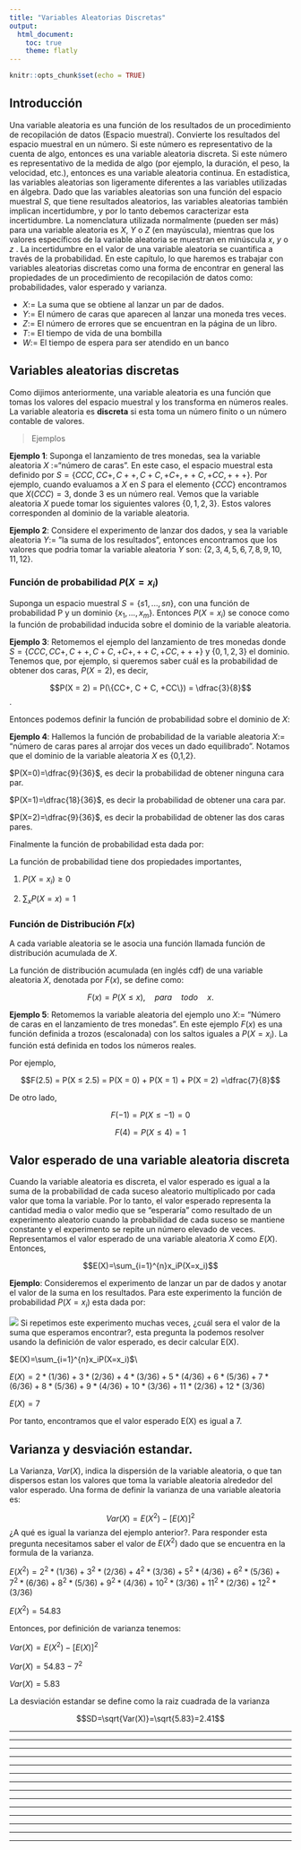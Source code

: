 ```yaml
---
title: "Variables Aleatorias Discretas"
output:
  html_document:
    toc: true
    theme: flatly
---
```


```r
knitr::opts_chunk$set(echo = TRUE)
```

## Introducción

Una variable aleatoria es una función de los resultados de un procedimiento de recopilación de datos (Espacio muestral). Convierte los resultados del espacio muestral en un número. Si este número es representativo de la cuenta de algo, entonces es una variable aleatoria discreta. Si este número es representativo de la medida de algo (por ejemplo, la duración, el peso, la velocidad, etc.), entonces es una variable aleatoria continua. En estadística, las variables aleatorias son ligeramente diferentes a las variables utilizadas en álgebra. Dado que las variables aleatorias son una función del espacio muestral $S$, que tiene resultados aleatorios, las variables aleatorias también implican incertidumbre, y por lo tanto debemos caracterizar esta incertidumbre. La nomenclatura utilizada normalmente (pueden ser más) para una variable aleatoria es $X$, $Y$ o $Z$ (en mayúscula), mientras que los valores específicos de la variable aleatoria se muestran en minúscula $x$, $y$ o $z$ . La incertidumbre en el valor de una variable aleatoria se cuantifica a través de la probabilidad. En este capítulo, lo que haremos es trabajar con variables aleatorias discretas como una forma de encontrar en general las propiedades de un procedimiento de recopilación de datos como: probabilidades, valor esperado y varianza.

* $X:=$ La suma que se obtiene al lanzar un par de dados.
* $Y:=$ El número de caras que aparecen al lanzar una moneda tres veces.
* $Z:=$ El número de errores que se encuentran en la página de un libro.
* $T:=$ El tiempo de vida de una bombilla
* $W:=$ El tiempo de espera para ser atendido en un banco

## Variables aleatorias discretas

Como dijimos anteriormente, una variable aleatoria es una función que tomas los valores del espacio muestral y los transforma en números reales. La  variable aleatoria es **discreta** si esta toma un número finito o un número contable de valores.

> Ejemplos

**Ejemplo 1**: Suponga  el lanzamiento de tres monedas, sea la variable aleatoria $X$ :=“número de caras”. En este caso, el espacio muestral esta definido por  $S = \{CCC, CC+, C++, C+C, +C+, ++C, +CC, +++\}$.  Por ejemplo, cuando evaluamos a $X$ en $S$ para el elemento $\{CCC\}$ encontramos que $X({CCC}) = 3$, donde $3$ es un número real. Vemos que la variable aleatoria $X$ puede tomar los siguientes  valores $\{0, 1, 2, 3\}$. Estos valores corresponden al dominio de la variable aleatoria.


**Ejemplo 2**: Considere el experimento de lanzar dos dados, y sea la variable aleatoria $Y:=$ ”la suma de los resultados”, entonces encontramos que los valores que podria tomar la variable aleatoria $Y$ son: $\{2,3,4,5,6,7,8,9,10,11,12\}$.

### Función de probabilidad $P(X=x_i)$

Suponga un espacio muestral $S = \{s1, . . . , sn\}$, con una función de probabilidad P y un dominio  $\{x_1, . . . , x_m\}$. Entonces $P(X = x_i)$ se conoce como la función de probabilidad inducida sobre el dominio de la variable aleatoria.

**Ejemplo 3**: Retomemos el ejemplo del lanzamiento de tres monedas donde $S =\{CCC, CC+, C + +, C + C, +C+, + + C, +CC, + + +\}$ y $\{0, 1, 2, 3\}$ el dominio. Tenemos que, por ejemplo, si queremos saber cuál es la probabilidad de obtener dos caras, $P(X = 2)$, es decir,

$$P(X = 2) = P(\{CC+, C + C, +CC\}) = \dfrac{3}{8}$$.

Entonces podemos definir la función de probabilidad sobre el dominio de $X$:

\begin{equation}
P(X=x) = \left\lbrace
\begin{array}{ll}
\dfrac{1}{8} \quad si \quad x = 0\\
\dfrac{3}{8} \quad si \quad x = 1\\
\dfrac{3}{8} \quad si \quad x = 2\\
\dfrac{1}{8} \quad si \quad x = 3
\end{array}
\right.
\end{equation}

**Ejemplo 4**:  Hallemos la función de probabilidad  de la variable aleatoria $X :=$ “número de caras pares al arrojar dos veces un dado equilibrado”. Notamos que el dominio de la variable aleatoria $X$  es {0,1,2}. 

$P(X=0)=\dfrac{9}{36}$, es decir la probabilidad de obtener ninguna cara par.

$P(X=1)=\dfrac{18}{36}$, es decir la probabilidad de obtener una cara par.

$P(X=2)=\dfrac{9}{36}$, es decir la probabilidad de obtener las dos caras pares.

Finalmente la función de probabilidad esta dada por:

\begin{equation}
P(X=x) = \left\lbrace
\begin{array}{ll}
\dfrac{9}{36} \quad si \quad x = 0\\
\dfrac{18}{36} \quad si \quad x = 1\\
\dfrac{9}{36} \quad si \quad x = 2
\end{array}
\right.
\end{equation}

La función de probabilidad tiene dos propiedades importantes,

1.  $P(X=x_i) \geq 0$

2.  $\sum_{x}P(X=x)=1$  



### Función de Distribución $F(x)$

A cada variable aleatoria se le asocia una función llamada función de distribución acumulada de $X$.

La función de distribución acumulada (en inglés cdf) de una variable aleatoria $X$, denotada por $F(x)$, se define como:

$$F(x) = P(X \leq x), \quad para \quad todo \quad x.$$

**Ejemplo 5**: Retomemos la variable aleatoria del ejemplo uno $X:=$ “Número de caras en el lanzamiento de tres monedas”. En este ejemplo $F(x)$ es una función definida a trozos (escalonada) con los saltos iguales a $P(X = x_i)$. La función está definida en todos los números reales.


\begin{equation}
P(X \leq x) = \left\lbrace
\begin{array}{ll}
0 \quad si  \quad -\infty < x < 0\\
\dfrac{1}{8} \quad si \quad 0 \leq x < 1 \\
\dfrac{4}{8} \quad si \quad 1 \leq x < 2 \\
\dfrac{7}{8} \quad si \quad 2 \leq x < 3 \\
1 \quad si \quad   3 \leq x < \infty  \\
\end{array}
\right.
\end{equation}



Por ejemplo,

$$F(2.5) = P(X ≤ 2.5) = P(X = 0) + P(X = 1) + P(X = 2) =\dfrac{7}{8}$$

De otro lado,

$$F(−1) = P(X ≤ −1) = 0$$

$$F(4) = P(X ≤ 4) = 1$$

## Valor esperado de una variable aleatoria discreta

Cuando la variable aleatoria es discreta, el valor esperado es igual a la suma de la probabilidad de cada suceso aleatorio multiplicado por cada valor que toma la variable. Por lo tanto, el valor esperado  representa la cantidad media o valor medio que se "esperaría" como resultado de un experimento aleatorio cuando la probabilidad de cada suceso se mantiene constante y el experimento se repite un número elevado de veces. Representamos el valor esperado de una variable aleatoria $X$ como $E(X)$. Entonces,

$$E(X)=\sum_{i=1}^{n}x_iP(X=x_i)$$

**Ejemplo**: Consideremos el experimento de lanzar un par de dados y anotar el valor de la suma en los resultados. Para este experimento la función de probabilidad $P(X=x_i)$ esta dada por:

![](proba.png)
Si repetimos este experimento muchas veces, ¿cuál sera el valor de la suma que esperamos encontrar?, esta pregunta la podemos resolver usando la definición de valor esperado, es decir calcular E(X).

$E(X)=\sum_{i=1}^{n}x_iP(X=x_i)$\\

$E(X)=2*(1/36)+3*(2/36)+4*(3/36)+5*(4/36)+6*(5/36)+7*(6/36)+8*(5/36)+9*(4/36)+10*(3/36)+11*(2/36)+12*(3/36)$


$E(X)=7$

Por tanto, encontramos que el valor esperado E(X) es igual a 7.

## Varianza y desviación estandar.

La Varianza, $Var(X)$, indica la dispersión de la variable aleatoria, o que tan dispersos estan los valores que toma la variable aleatoria alrededor del valor esperado. Una forma de definir la varianza de una variable aleatoria es:

$$Var(X)=E(X^2)-[E(X)]^2$$
¿A qué es igual la varianza del ejemplo anterior?. Para responder esta pregunta necesitamos saber el valor de $E(X^2)$ dado que se encuentra en la formula de la varianza. 

$E(X^2)=2^2*(1/36)+3^2*(2/36)+4^2*(3/36)+5^2*(4/36)+6^2*(5/36)+7^2*(6/36)+8^2*(5/36)+9^2*(4/36)+10^2*(3/36)+11^2*(2/36)+12^2*(3/36)$


$E(X^2)=54.83$

Entonces, por definición de varianza tenemos:

$Var(X)=E(X^2)-[E(X)]^2$

$Var(X)=54.83 - 7^2$

$Var(X)=5.83$


La desviación estandar se define como la raiz cuadrada de la varianza

$$SD=\sqrt{Var(X)}=\sqrt{5.83}=2.41$$







---------------------------------------------------------------------------------------------------------


---------------------------------------------------------------------------------------------------------


---------------------------------------------------------------------------------------------------------


---------------------------------------------------------------------------------------------------------


---------------------------------------------------------------------------------------------------------


---------------------------------------------------------------------------------------------------------


---------------------------------------------------------------------------------------------------------



---------------------------------------------------------------------------------------------------------

---------------------------------------------------------------------------------------------------------


---------------------------------------------------------------------------------------------------------


---------------------------------------------------------------------------------------------------------


---------------------------------------------------------------------------------------------------------


---------------------------------------------------------------------------------------------------------


---------------------------------------------------------------------------------------------------------








